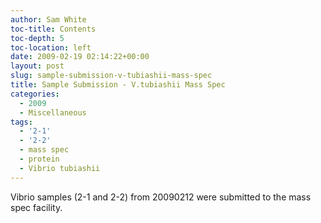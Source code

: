 ```yaml
---
author: Sam White
toc-title: Contents
toc-depth: 5
toc-location: left
date: 2009-02-19 02:14:22+00:00
layout: post
slug: sample-submission-v-tubiashii-mass-spec
title: Sample Submission - V.tubiashii Mass Spec
categories:
  - 2009
  - Miscellaneous
tags:
  - '2-1'
  - '2-2'
  - mass spec
  - protein
  - Vibrio tubiashii
---
```


Vibrio samples (2-1 and 2-2) from 20090212 were submitted to the mass spec facility.
